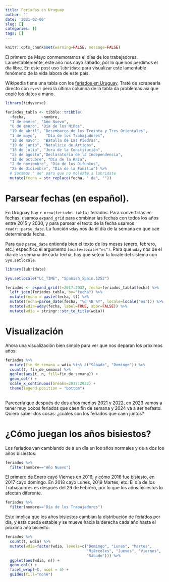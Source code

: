 ```yaml
---
title: Feriados en Uruguay
author: ''
date: '2021-02-06'
slug: []
categories: []
tags: []
---
```

```r
knitr::opts_chunk$set(warning=FALSE, message=FALSE)

```



El primero de Mayo conmemoramos el días de los trabajadores. Lamentablemente, este año nos cayó sábado, por lo que nos perdimos el día libre. En este post uso `lubridate` para visualizar este lamentable fenómeno de la vida labora de este país.


Wikipedia tiene una tabla con los [feriados en Uruguay](https://es.wikipedia.org/wiki/D%C3%ADas_feriados_de_Uruguay). Traté de scrapearla directo con `rvest` pero la última columna de la tabla da problemas así que copié los datos a mano.

```r
library(tidyverse)

feriados_tabla <- tibble::tribble(
  ~fecha,       ~nombre,    
  "1 de enero", "Año Nuevo",
  "6 de enero", "Día de los Niños",
  "19 de abril", "Desembarco de los Treinta y Tres Orientales",
  "1 de mayo",    "Día de los Trabajadores",
  "18 de mayo",  "Batalla de Las Piedras",
  "19 de junio", "Natalicio de Artigas",
  "18 de julio", "Jura de la Constitución",
  "25 de agosto","Declaratoria de la Independencia", 
  "12 de octubre", "Día de la Raza",
  "2 de noviembre", "Día de los Difuntos",
  "25 de diciembre", "Día de la Familia") %>% 
  # Sacamos " de" para que no moleste a lubridate
  mutate(fecha = str_replace(fecha, " de", ""))

```

# Parsear fechas (en español).

En Uruguay hay `r nrow(feriados_tabla)` feriados. Para convertirlas en fechas, usamos `expand_grid` para combinar las fechas con todos los años entre 2015 y 2030, y para parsear el texto de la fecha usamos `readr::parse_date`. La función `wday` nos da el día de la semana en que cae determinada fecha.

Para que `parse_date` entienda bien el texto de los meses (enero, febrero, etc.) especifico el argumento `locale=locale("es")`. Para que `wday` nos de el día de la semana de cada fecha, hay que setear la locale del sistema con `Sys.setlocale`.




```r
library(lubridate)

Sys.setlocale("LC_TIME", "Spanish_Spain.1252")

feriados <- expand_grid(t=2017:2032, fecha=feriados_tabla$fecha) %>% 
  left_join(feriados_tabla, by="fecha") %>% 
  mutate(fecha = paste(fecha, t)) %>% 
  mutate(fecha=parse_date(fecha, "%d %B %Y", locale=locale("es"))) %>% 
  mutate(wdia=wday(fecha, label=TRUE, abbr=FALSE)) %>% 
  mutate(wdia = stringr::str_to_title(wdia))
```

# Visualización

Ahora una visualización bien simple para ver que nos deparan los próximos años:

```r
feriados %>% 
  mutate(fin_de_semana = wdia %in% c("Sábado", "Domingo")) %>% 
  count(t, fin_de_semana) %>% 
  ggplot(aes(t, n, fill=fin_de_semana)) + 
  geom_col() + 
  scale_x_continuous(breaks=2017:2032) + 
  theme(legend.position = "bottom")
  
```



Parecería que después de dos años medios 2021 y 2022, en 2023 vamos a tener muy pocos feriados que caen fin de semana y 2024 va a ser nefasto. Quiero saber dos cosas: ¿cuáles son los feriados que caen juntos?

# ¿Cómo juegan los años bisiestos?

Los feriados van cambiando de a un día en los años normales y de a dos los años bisiestos:

```r
feriados %>% 
  filter(nombre=="Año Nuevo")
```
El primero de Enero cayó Viernes en 2016, y cómo 2016 fue bisiesto, en 2017 cayó domingo. En 2018 cayó Lunes, 2019 Martes, etc. El día de los Trabajadores es después del 29 de Febrero, por lo que los años bisiestos lo afectan diferente.

```r
feriados %>% 
  filter(nombre=="Día de los Trabajadores")
```

Esto implica que los años bisiestos cambian la distribución de feriados por día, y esta queda estable y se mueve hacia la derecha cada año hasta el próximo año bisiesto:

```r
feriados %>% 
  count(t, wdia) %>% 
  mutate(wdia=factor(wdia, levels=c("Domingo", "Lunes", "Martes",
                                    "Miércoles", "Jueves", "Viernes",
                                    "Sábado"))) %>% 
  ggplot(aes(wdia, n)) +
  geom_col() +
  facet_wrap(~t, ncol = 4) + 
  guides(fill="none")

```

